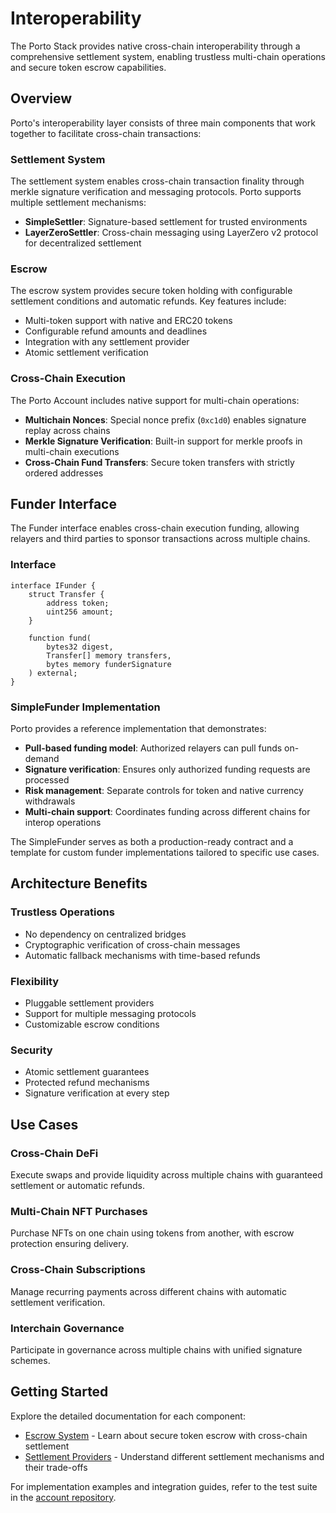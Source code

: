 # Interoperability

The Porto Stack provides native cross-chain interoperability through a comprehensive settlement system, enabling trustless multi-chain operations and secure token escrow capabilities.

## Overview

Porto's interoperability layer consists of three main components that work together to facilitate cross-chain transactions:

### Settlement System

The settlement system enables cross-chain transaction finality through merkle signature verification and messaging protocols. Porto supports multiple settlement mechanisms:

- **SimpleSettler**: Signature-based settlement for trusted environments
- **LayerZeroSettler**: Cross-chain messaging using LayerZero v2 protocol for decentralized settlement

### Escrow

The escrow system provides secure token holding with configurable settlement conditions and automatic refunds. Key features include:

- Multi-token support with native and ERC20 tokens
- Configurable refund amounts and deadlines
- Integration with any settlement provider
- Atomic settlement verification

### Cross-Chain Execution

The Porto Account includes native support for multi-chain operations:

- **Multichain Nonces**: Special nonce prefix (`0xc1d0`) enables signature replay across chains
- **Merkle Signature Verification**: Built-in support for merkle proofs in multi-chain executions
- **Cross-Chain Fund Transfers**: Secure token transfers with strictly ordered addresses

## Funder Interface

The Funder interface enables cross-chain execution funding, allowing relayers and third parties to sponsor transactions across multiple chains.

### Interface

```solidity
interface IFunder {
    struct Transfer {
        address token;
        uint256 amount;
    }
    
    function fund(
        bytes32 digest,
        Transfer[] memory transfers, 
        bytes memory funderSignature
    ) external;
}
```

### SimpleFunder Implementation

Porto provides a reference implementation that demonstrates:

- **Pull-based funding model**: Authorized relayers can pull funds on-demand
- **Signature verification**: Ensures only authorized funding requests are processed
- **Risk management**: Separate controls for token and native currency withdrawals
- **Multi-chain support**: Coordinates funding across different chains for interop operations

The SimpleFunder serves as both a production-ready contract and a template for custom funder implementations tailored to specific use cases.

## Architecture Benefits

### Trustless Operations
- No dependency on centralized bridges
- Cryptographic verification of cross-chain messages
- Automatic fallback mechanisms with time-based refunds

### Flexibility
- Pluggable settlement providers
- Support for multiple messaging protocols
- Customizable escrow conditions

### Security
- Atomic settlement guarantees
- Protected refund mechanisms
- Signature verification at every step

## Use Cases

### Cross-Chain DeFi
Execute swaps and provide liquidity across multiple chains with guaranteed settlement or automatic refunds.

### Multi-Chain NFT Purchases
Purchase NFTs on one chain using tokens from another, with escrow protection ensuring delivery.

### Cross-Chain Subscriptions
Manage recurring payments across different chains with automatic settlement verification.

### Interchain Governance
Participate in governance across multiple chains with unified signature schemes.

## Getting Started

Explore the detailed documentation for each component:

- [Escrow System](/contracts/interop/escrow) - Learn about secure token escrow with cross-chain settlement
- [Settlement Providers](/contracts/interop/settlement) - Understand different settlement mechanisms and their trade-offs

For implementation examples and integration guides, refer to the test suite in the [account repository](https://github.com/ithacaxyz/account).